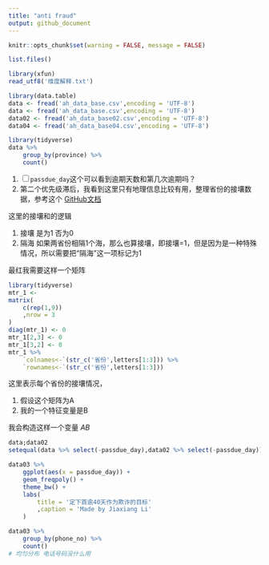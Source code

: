 ```yaml
---
title: "anti fraud"
output: github_document
---
```


```r
knitr::opts_chunk$set(warning = FALSE, message = FALSE)
```


```r
list.files()
```

```r
library(xfun)
read_utf8('维度解释.txt')
```

```r
library(data.table)
data <- fread('ah_data_base.csv',encoding = 'UTF-8')
data <- fread('ah_data_base.csv',encoding = 'UTF-8')
data02 <- fread('ah_data_base02.csv',encoding = 'UTF-8')
data04 <- fread('ah_data_base04.csv',encoding = 'UTF-8')
```

```r
library(tidyverse)
data %>% 
    group_by(province) %>% 
    count()
```

1. <input type="checkbox" id="checkbox1" class="styled">`passdue_day`这个可以看到逾期天数和第几次逾期吗？
1. 第二个优先级滞后，我看到这里只有地理信息比较有用，整理省份的接壤数据，参考这个
[GitHub文档](https://github.com/JiaxiangBU/tutoring/blob/master/zhangxinyue/border.md)

这里的接壤和的逻辑

1. 接壤 是为1 否为0
1. 隔海 如果两省份相隔1个海，那么也算接壤，即接壤=1，但是因为是一种特殊情况，所以需要把“隔海”这一项标记为1

最红我需要这样一个矩阵

```r
library(tidyverse)
mtr_1 <- 
matrix(
    c(rep(1,9))
    ,nrow = 3
)
diag(mtr_1) <- 0
mtr_1[2,3] <- 0
mtr_1[3,2] <- 0
mtr_1 %>% 
    `colnames<-`(str_c('省份',letters[1:3])) %>% 
    `rownames<-`(str_c('省份',letters[1:3]))
```

这里表示每个省份的接壤情况，

1. 假设这个矩阵为A
1. 我的一个特征变量是B

我会构造这样一个变量
$AB$



```r
data;data02
setequal(data %>% select(-passdue_day),data02 %>% select(-passdue_day))
```

```r
data03 %>% 
    ggplot(aes(x = passdue_day)) +
    geom_freqpoly() +
    theme_bw() +
    labs(
        title = '定下首逾40天作为欺诈的目标'
        ,caption = 'Made by Jiaxiang Li'
    )
```

```r
data03 %>% 
    group_by(phone_no) %>% 
    count()
# 均匀分布 电话号码没什么用
```


